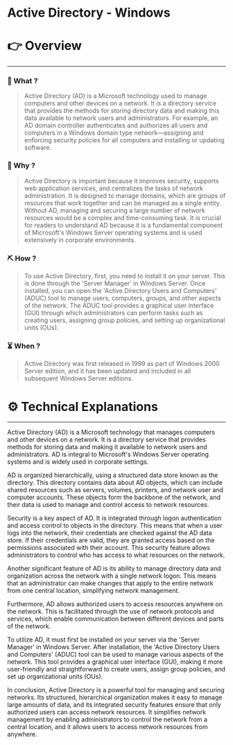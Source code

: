 # Active Directory - Windows


# 👉 Overview

---

### 👀 What ?

> Active Directory (AD) is a Microsoft technology used to manage computers and other devices on a network. It is a directory service that provides the methods for storing directory data and making this data available to network users and administrators. For example, an AD domain controller authenticates and authorizes all users and computers in a Windows domain type network—assigning and enforcing security policies for all computers and installing or updating software.
> 

### 🧐 Why ?

> Active Directory is important because it improves security, supports web application services, and centralizes the tasks of network administration. It is designed to manage domains, which are groups of resources that work together and can be managed as a single entity. Without AD, managing and securing a large number of network resources would be a complex and time-consuming task. It is crucial for readers to understand AD because it is a fundamental component of Microsoft's Windows Server operating systems and is used extensively in corporate environments.
> 

### ⛏️ How ?

> To use Active Directory, first, you need to install it on your server. This is done through the 'Server Manager' in Windows Server. Once installed, you can open the 'Active Directory Users and Computers' (ADUC) tool to manage users, computers, groups, and other aspects of the network. The ADUC tool provides a graphical user interface (GUI) through which administrators can perform tasks such as creating users, assigning group policies, and setting up organizational units (OUs).
> 

### ⏳ When ?

> Active Directory was first released in 1999 as part of Windows 2000 Server edition, and it has been updated and included in all subsequent Windows Server editions.
> 

# ⚙️ Technical Explanations

---

Active Directory (AD) is a Microsoft technology that manages computers and other devices on a network. It is a directory service that provides methods for storing data and making it available to network users and administrators. AD is integral to Microsoft's Windows Server operating systems and is widely used in corporate settings.

AD is organized hierarchically, using a structured data store known as the directory. This directory contains data about AD objects, which can include shared resources such as servers, volumes, printers, and network user and computer accounts. These objects form the backbone of the network, and their data is used to manage and control access to network resources.

Security is a key aspect of AD. It is integrated through logon authentication and access control to objects in the directory. This means that when a user logs into the network, their credentials are checked against the AD data store. If their credentials are valid, they are granted access based on the permissions associated with their account. This security feature allows administrators to control who has access to what resources on the network.

Another significant feature of AD is its ability to manage directory data and organization across the network with a single network logon. This means that an administrator can make changes that apply to the entire network from one central location, simplifying network management.

Furthermore, AD allows authorized users to access resources anywhere on the network. This is facilitated through the use of network protocols and services, which enable communication between different devices and parts of the network.

To utilize AD, it must first be installed on your server via the 'Server Manager' in Windows Server. After installation, the 'Active Directory Users and Computers' (ADUC) tool can be used to manage various aspects of the network. This tool provides a graphical user interface (GUI), making it more user-friendly and straightforward to create users, assign group policies, and set up organizational units (OUs).

In conclusion, Active Directory is a powerful tool for managing and securing networks. Its structured, hierarchical organization makes it easy to manage large amounts of data, and its integrated security features ensure that only authorized users can access network resources. It simplifies network management by enabling administrators to control the network from a central location, and it allows users to access network resources from anywhere.
